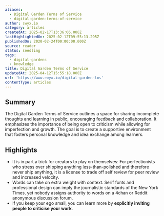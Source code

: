```yaml
---
aliases:
  - Digital Garden Terms of Service
  - digital-garden-terms-of-service
author: swyx.io
category: articles
createdAt: 2025-02-17T13:36:06.000Z
lastHighlightedOn: 2025-02-12T09:55:13.295Z
publishedOn: 2020-02-24T00:00:00.000Z
source: reader
status: seedling
tags:
  - digital-gardens
  - knowledge
title: Digital Garden Terms of Service
updatedAt: 2025-04-12T15:55:18.000Z
url: 'https://www.swyx.io/digital-garden-tos'
contentType: articles
---
```

## Summary

The Digital Garden Terms of Service outlines a space for sharing incomplete thoughts and learning in public, encouraging feedback and collaboration. It emphasizes the importance of being open to criticism while allowing for imperfection and growth. The goal is to create a supportive environment that fosters personal knowledge and idea exchange among learners.

## Highlights

- It is in part a trick for creators to play on themselves: For perfectionists who stress over shipping anything less-than-polished and therefore never ship anything, it is a license to trade off self review for peer review and increased velocity.
- Words can take on extra weight with context. Serif fonts and professional design can imply the journalistic standards of the New York Times, yet nobody assigns authority to words on a 4chan or Reddit anonymous discussion forum.
- If you keep your ego small, you can learn more by **explicitly inviting people to criticise your work**.
